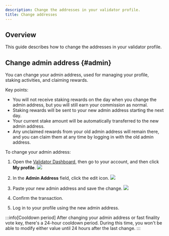 ```yaml
---
description: Change the addresses in your validator profile.
title: Change addresses
---
```



## Overview

This guide describes how to change the addresses in your validator profile.

## Change admin address {#admin}

You can change your admin address, used for managing your profile, staking activities, and claiming rewards.

Key points:

* You will not receive staking rewards on the day when you change the admin address, but you will still earn your commission as normal.
* Staking rewards will be sent to your new admin address starting the next day.
* Your current stake amount will be automatically transferred to the new admin address.
* Any unclaimed rewards from your old admin address will remain there, and you can claim them at any time by logging in with the old admin address.

To change your admin address:

1. Open the [Validator Dashboard](https://validator.roninchain.com), then go to your account, and then click **My profile**.
   <img src={profile} width={280} />

2. In the **Admin Address** field, click the edit icon.
   <img src={changeStepOne} width={400} />

3. Paste your new admin address and save the change.
   <img src={changeStepTwo} width={400} />

4. Confirm the transaction.
5. Log in to your profile using the new admin address.

:::info[Cooldown period]
After changing your admin address or fast finality vote key, there's a 24-hour cooldown period. During this time, you won't be able to modify either value until 24 hours after the last change.
:::
